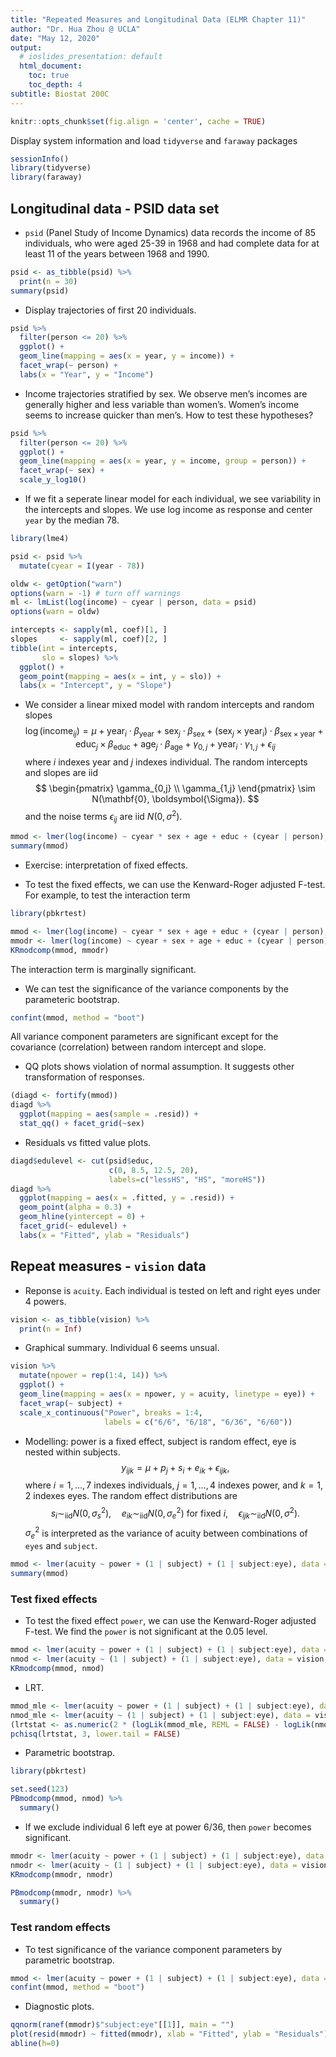 ```yaml
---
title: "Repeated Measures and Longitudinal Data (ELMR Chapter 11)"
author: "Dr. Hua Zhou @ UCLA"
date: "May 12, 2020"
output:
  # ioslides_presentation: default
  html_document:
    toc: true
    toc_depth: 4  
subtitle: Biostat 200C
---
```


```r
knitr::opts_chunk$set(fig.align = 'center', cache = TRUE)
```

Display system information and load `tidyverse` and `faraway` packages
```r
sessionInfo()
library(tidyverse)
library(faraway)
```

## Longitudinal data - PSID data set

- `psid` (Panel Study of Income Dynamics) data records the income of 85 individuals, who were aged 25-39 in 1968 and had complete data for at least 11 of the years between 1968 and 1990.

```r
psid <- as_tibble(psid) %>%
  print(n = 30)
summary(psid)
```

- Display trajectories of first 20 individuals.

```r
psid %>%
  filter(person <= 20) %>%
  ggplot() + 
  geom_line(mapping = aes(x = year, y = income)) + 
  facet_wrap(~ person) + 
  labs(x = "Year", y = "Income")
```

- Income trajectories stratified by sex. We observe men's incomes are generally higher and less variable than women's. Women's income seems to increase quicker than men's. How to test these hypotheses?

```r
psid %>%
  filter(person <= 20) %>%
  ggplot() + 
  geom_line(mapping = aes(x = year, y = income, group = person)) + 
  facet_wrap(~ sex) + 
  scale_y_log10()
```

- If we fit a seperate linear model for each individual, we see variability in the intercepts and slopes. We use log income as response and center `year` by the median 78. 

```r
library(lme4)

psid <- psid %>%
  mutate(cyear = I(year - 78))

oldw <- getOption("warn")
options(warn = -1) # turn off warnings
ml <- lmList(log(income) ~ cyear | person, data = psid)
options(warn = oldw)

intercepts <- sapply(ml, coef)[1, ]
slopes     <- sapply(ml, coef)[2, ]
tibble(int = intercepts,
       slo = slopes) %>%
  ggplot() + 
  geom_point(mapping = aes(x = int, y = slo)) + 
  labs(x = "Intercept", y = "Slope")
```

- We consider a linear mixed model with random intercepts and random slopes
$$
\log (\text{income}_{ij}) = \mu + \text{year}_i \cdot \beta_{\text{year}} + \text{sex}_j \cdot \beta_{\text{sex}} + (\text{sex}_j \times \text{year}_i) \cdot \beta_{\text{sex} \times \text{year}} + \text{educ}_j \times \beta_{\text{educ}} + \text{age}_j \cdot \beta_{\text{age}} + \gamma_{0,j} + \text{year}_i \cdot \gamma_{1,j} + \epsilon_{ij}
$$
where $i$ indexes year and $j$ indexes individual. The random intercepts and slopes are iid
$$
\begin{pmatrix}
\gamma_{0,j} \\
\gamma_{1,j}
\end{pmatrix} \sim N(\mathbf{0}, \boldsymbol{\Sigma}).
$$
and the noise terms $\epsilon_{ij}$ are iid $N(0, \sigma^2)$.

```r
mmod <- lmer(log(income) ~ cyear * sex + age + educ + (cyear | person), data = psid)
summary(mmod)
```

- Exercise: interpretation of fixed effects. 

- To test the fixed effects, we can use the Kenward-Roger adjusted F-test. For example, to test the interaction term
```r
library(pbkrtest)

mmod <- lmer(log(income) ~ cyear * sex + age + educ + (cyear | person), data = psid, REML = FALSE)
mmodr <- lmer(log(income) ~ cyear + sex + age + educ + (cyear | person), data = psid, REML = FALSE)
KRmodcomp(mmod, mmodr)
```
The interaction term is marginally significant. 

- We can test the significance of the variance components by the parameteric bootstrap.
```r
confint(mmod, method = "boot")
```
All variance component parameters are significant except for the covariance (correlation) between random intercept and slope. 

- QQ plots shows violation of normal assumption. It suggests other transformation of responses. 
```r
(diagd <- fortify(mmod))
diagd %>%
  ggplot(mapping = aes(sample = .resid)) + 
  stat_qq() + facet_grid(~sex)
```

- Residuals vs fitted value plots.
```r
diagd$edulevel <- cut(psid$educ, 
                      c(0, 8.5, 12.5, 20), 
                      labels=c("lessHS", "HS", "moreHS"))
diagd %>%
  ggplot(mapping = aes(x = .fitted, y = .resid)) + 
  geom_point(alpha = 0.3) + 
  geom_hline(yintercept = 0) + 
  facet_grid(~ edulevel) + 
  labs(x = "Fitted", ylab = "Residuals")
```

## Repeat measures - `vision` data

- Reponse is `acuity`. Each individual is tested on left and right eyes under 4 powers. 

```r
vision <- as_tibble(vision) %>%
  print(n = Inf)
```

- Graphical summary. Individual 6 seems unsual. 

```r
vision %>%
  mutate(npower = rep(1:4, 14)) %>%
  ggplot() + 
  geom_line(mapping = aes(x = npower, y = acuity, linetype = eye)) + 
  facet_wrap(~ subject) +
  scale_x_continuous("Power", breaks = 1:4, 
                     labels = c("6/6", "6/18", "6/36", "6/60"))
```

- Modelling: power is a fixed effect, subject is random effect, eye is nested within subjects. 
$$
y_{ijk} = \mu + p_j + s_i + e_{ik} + \epsilon_{ijk},
$$
where $i=1,\ldots,7$ indexes individuals, $j=1,\ldots,4$ indexes power, and $k=1,2$ indexes eyes. The random effect distributions are
$$
s_i \sim_{\text{iid}} N(0,\sigma_s^2), \quad e_{ik} \sim_{\text{iid}} N(0,\sigma_e^2) \text{ for fixed } i, \quad \epsilon_{ijk} \sim_{\text{iid}} N(0, \sigma^2).
$$
$\sigma_e^2$ is interpreted as the variance of acuity between combinations of `eyes` and `subject`.

```r
mmod <- lmer(acuity ~ power + (1 | subject) + (1 | subject:eye), data = vision)
summary(mmod)
```

### Test fixed effects

- To test the fixed effect `power`, we can use the Kenward-Roger adjusted F-test. We find the `power` is not significant at the 0.05 level. 

```r
mmod <- lmer(acuity ~ power + (1 | subject) + (1 | subject:eye), data = vision, REML = TRUE)
nmod <- lmer(acuity ~ (1 | subject) + (1 | subject:eye), data = vision, REML = TRUE)
KRmodcomp(mmod, nmod)
```

- LRT.
```r
mmod_mle <- lmer(acuity ~ power + (1 | subject) + (1 | subject:eye), data = vision, REML = FALSE)
nmod_mle <- lmer(acuity ~ (1 | subject) + (1 | subject:eye), data = vision, REML = FALSE)
(lrtstat <- as.numeric(2 * (logLik(mmod_mle, REML = FALSE) - logLik(nmod_mle, REML = FALSE))))
pchisq(lrtstat, 3, lower.tail = FALSE)
```

- Parametric bootstrap.

```r
library(pbkrtest)

set.seed(123)
PBmodcomp(mmod, nmod) %>%
  summary()
```

- If we exclude individual 6 left eye at power 6/36, then `power` becomes significant.

```r
mmodr <- lmer(acuity ~ power + (1 | subject) + (1 | subject:eye), data = vision, REML = TRUE, subset = -43)
nmodr <- lmer(acuity ~ (1 | subject) + (1 | subject:eye), data = vision, REML = TRUE, subset = -43)
KRmodcomp(mmodr, nmodr)

PBmodcomp(mmodr, nmodr) %>%
  summary()
```



### Test random effects

- To test significance of the variance component parameters by parametric bootstrap.

```r
mmod <- lmer(acuity ~ power + (1 | subject) + (1 | subject:eye), data = vision)
confint(mmod, method = "boot")
```

- Diagnostic plots. 
```r
qqnorm(ranef(mmodr)$"subject:eye"[[1]], main = "")
plot(resid(mmodr) ~ fitted(mmodr), xlab = "Fitted", ylab = "Residuals")
abline(h=0)
```
